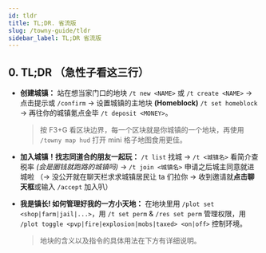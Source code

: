 ```yaml
---
id: tldr
title: TL;DR. 省流版
slug: /towny-guide/tldr
sidebar_label: TL;DR 省流版
---
```


## 0. TL;DR （急性子看这三行）

- **创建城镇：** 站在想当家门口的地块 `/t new <NAME>` 或 `/t create <NAME>` → 点击提示或 `/confirm` → 设置城镇的主地块 **(Homeblock)** `/t set homeblock` → 再往你的城镇氪点金毕 `/t deposit <MONEY>`。

  > 按 F3+G 看区块边界，每一个区块就是你城镇的一个地块，再使用 `/towny map hud` 打开 mini 格子地图食用更佳。

- **加入城镇！找志同道合的朋友一起玩：** `/t list` 找城 → `/t <城镇名>` 看简介查税率 *(会是圈钱就跑路的城镇吗)* → `/t join <城镇名>` 申请之后城主同意就进城啦 （→ 没公开就在聊天栏求求城镇居民让 ta 们拉你 → 收到邀请就**点击聊天框**或输入 `/accept` 加入叭）

- **我是镇长! 如何管理好我的一方小天地：** 在地块里用 `/plot set <shop|farm|jail|...>`，用 `/t set perm` & `/res set perm` 管理权限，用 `/plot toggle <pvp|fire|explosion|mobs|taxed> <on|off>` 控制环境。

  > 地块的含义以及指令的具体用法在下方有详细说明。
